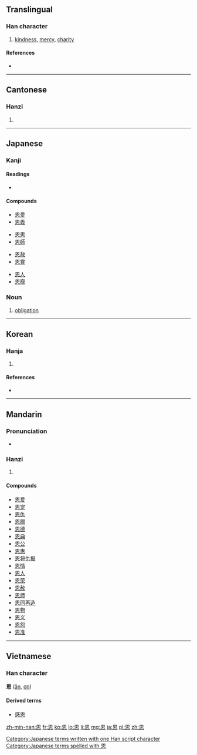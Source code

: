 ==Translingual==

===Han character===
{{Han char|rn=61|rad=心|as=06|sn=10|four=6033<sub>0</sub>|canj=田大心 (WKP)|ids=⿱[[因]][[心]]}}

# [[kindness]], [[mercy]], [[charity]]

====References====
* {{Han ref|kx=0385.110|dkj=10591|dj=0716.080|hdz=42290.180|uh=6069|ud=24681|bh=AEA6|bd=44710}}

----

==Cantonese==

===Hanzi===
{{yue-hanzi|jyut=[[jan1]]|y=yan1}}

# {{defn|lang=yue|sort=心06}}

----

==Japanese==

===Kanji===
{{ja-kanji|grade=5|rs=心06}}

====Readings====
* {{ja-readings|on=[[おん]] (on)|nanori=[[めぐみ]] (megumi)}}

====Compounds====
{{top4}}
* [[恩愛]]
* [[恩義]]
{{mid4}}
* [[恩恵]]
* [[恩師]]
{{mid4}}
* [[恩赦]]
* [[恩賞]]
{{mid4}}
* [[恩人]]
* [[恩寵]]
{{bottom}}

===Noun===
{{ja-noun|k|hira=おん|rom=on}}

# [[obligation]]

[[Category:Japanese terms written with one Han script character]]
[[Category:Japanese terms spelled with 恩]]

----

==Korean==

===Hanja===
{{ko-hanja|hangeul=은|rv=eun|mr=ǔn|y=un|eumhun=은혜|ehrv=eunhye|ehmr=ǔnhye|ehy=unhyey}}

# {{defn|lang=ko|sort=心06}}

====References====
* {{Hanja ref|nav=10971}}

----

==Mandarin==

===Pronunciation===
* {{audio|Zh-en.ogg|Audio}}

===Hanzi===
{{cmn-hanzi|pin=[[ēn]] ([[en1]])|wg=en<sup>1</sup>}}

# {{defn|lang=cmn|sort=心06}}

====Compounds====
* [[恩爱]]
* [[恩宠]]
* [[恩仇]]
* [[恩赐]]
* [[恩德]]
* [[恩典]]
* [[恩公]]
* [[恩惠]]
* [[恩将仇报]]
* [[恩情]]
* [[恩人]]
* [[恩荣]]
* [[恩赦]]
* [[恩师]]
* [[恩同再造]]
* [[恩物]]
* [[恩义]]
* [[恩怨]]
* [[恩准]]

----

==Vietnamese==

===Han character===
'''恩''' ([[ân]], [[ơn]])

====Derived terms====
* [[感恩]]

[[zh-min-nan:恩]]
[[fr:恩]]
[[ko:恩]]
[[lo:恩]]
[[li:恩]]
[[mg:恩]]
[[ja:恩]]
[[pl:恩]]
[[zh:恩]]